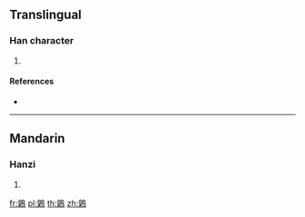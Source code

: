 {{character info/new}}
==Translingual==

===Han character===
{{Han char|rn=196|rad=鳥|as=10|sn=21|four=37927|canj=HDHAF,XHDHA}}

# {{defn|Han|sort=鳥10}}

====References====
* {{Han ref|kx=1498.190|dkj=47230|hdz=74650.210|uh=9DCD|ud=40397|bh=F6C7|bd=63175}}

----

==Mandarin==

===Hanzi===
{{cmn-hanzi|pin=[[jiāo]] ([[jiao1]])|wg=chiao<sup>1</sup>}}

# {{defn|lang=cmn|sort=鳥10}}

[[fr:鷍]]
[[pl:鷍]]
[[th:鷍]]
[[zh:鷍]]
